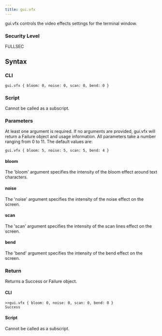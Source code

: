 ```yaml
---
title: gui.vfx
---
```


gui.vfx controls the video effects settings for the terminal window.

### Security Level

FULLSEC

## Syntax

### CLI

```
gui.vfx { bloom: 0, noise: 0, scan: 0, bend: 0 }
```

### Script

Cannot be called as a subscript.

### Parameters

At least one argument is required. If no arguments are provided, gui.vfx will return a Failure object and usage information. All parameters take a number ranging from 0 to 11. The default values are:

```
gui.vfx { bloom: 5, noise: 5, scan: 5, bend: 4 }
```

#### bloom

The 'bloom' argument specifies the intensity of the bloom effect around text characters.

#### noise

The 'noise' argument specifies the intensity of the noise effect on the screen.

#### scan

The 'scan' argument specifies the intensity of the scan lines effect on the screen.

#### bend

The 'bend' argument specifies the intensity of the bend effect on the screen.

### Return

Returns a Success or Failure object.

#### CLI

```
>>gui.vfx { bloom: 0, noise: 0, scan: 0, bend: 0 }
Success
```

#### Script

Cannot be called as a subscript.
